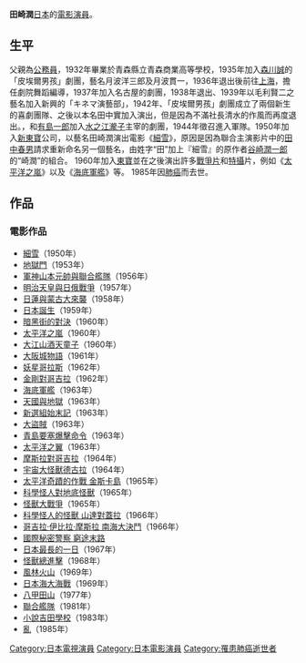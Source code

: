 {{Infobox entertainer
| name                    = 田崎 潤
| type                    = 男演员
| image                   =
| imagesize               =  
| birthname               = 田中 實
| romanizedname           = Tasaki Zyun
| birthdate               = {{birth_date|1913|8|28|no}}
| birthplace              = {{Flagicon|JPN}}[[青森縣|青森縣]][[青森市|青森市]]
| deathdate               = {{Death date and age|1985|10|18|1913|8|28|no}}
| deathplace              = {{Flagicon|JPN}}[[東京都|東京都]][[世田谷區|世田谷區]]
| education               = 青森縣立青森商業高等學校
| restingplace            = 
| restingplacecoordinates = 
| othername               = 
| occupation              = 演員
| yearsactive             = 1933年 - 1985年
| spouse                  = 
| partner                 = 
| children                = 
| parents                 = 
| influences              = 
| influenced              = 
| famousworks             = 《[[日本誕生|日本誕生]]》，《[[太平洋之嵐|太平洋之嵐]]》
| website                 = 
| awards                  = 
}}
'''田崎潤'''{{BD|1913年|8月28日|1985年|10月18日|Tanaka}}[[日本|日本]]的[[電影演員|電影演員]]。

==生平==
父親為[[公務員|公務員]]，1932年畢業於青森縣立青森商業高等學校，1935年加入[[森川誠|森川誠]]的「皮埃爾男孩」劇團，藝名月波洋三郎及月波貫一，1936年退出後前往[[上海|上海]]，擔任劇院舞蹈編導，1937年加入名古屋的劇團，1938年退出、1939年以毛利賢二之藝名加入新興的「キネマ演藝部」，1942年、「皮埃爾男孩」劇團成立了兩個新生的喜劇團隊、之後以本名田中實加入演出，但是因為不滿社長清水的作風而再度退出。，和[[有島一郎|有島一郎]]加入[[水之江瀧子|水之江瀧子]]主宰的劇團，1944年徵召進入軍隊。1950年加入[[新東寶|新東寶]]公司，以藝名田崎潤演出電影《[[細雪|細雪]]》，原因是因為聯合主演影片中的[[田中春男|田中春男]]請求重新命名另一個藝名，由姓字“田”加上『細雪』的原作者[[谷崎潤一郎|谷崎潤一郎]]的“崎潤”的組合。
1960年加入[[東寶|東寶]]並在之後演出許多[[戰爭片|戰爭片]]和[[特攝|特攝]]片，例如《[[太平洋之嵐|太平洋之嵐]]》以及《[[海底軍艦|海底軍艦]]》等。
1985年因[[肺癌|肺癌]]而去世。

== 作品 ==
=== 電影作品 ===
*[[細雪|細雪]]（1950年）
*[[地獄門|地獄門]]（1953年）
*[[軍神山本元帥與聯合艦隊|軍神山本元帥與聯合艦隊]]（1956年）
*[[明治天皇與日俄戰爭|明治天皇與日俄戰爭]]（1957年）
*[[日蓮與蒙古大來襲|日蓮與蒙古大來襲]]（1958年）
*[[日本誕生|日本誕生]]（1959年）
*[[暗黑街的對決|暗黑街的對決]]（1960年）
*[[太平洋之嵐|太平洋之嵐]]（1960年）
*[[大江山酒天童子|大江山酒天童子]]（1960年）
*[[大阪城物語|大阪城物語]]（1961年）
*[[妖星哥拉斯|妖星哥拉斯]]（1962年）
*[[金剛對哥吉拉|金剛對哥吉拉]]（1962年）
*[[海底軍艦|海底軍艦]]（1963年）
*[[天國與地獄_(電影)|天國與地獄]]（1963年）
*[[新選組始末記|新選組始末記]]（1963年）
*[[大盜賊|大盜賊]]（1963年）
*[[青島要塞爆擊命令|青島要塞爆擊命令]]（1963年）
*[[太平洋之翼|太平洋之翼]]（1963年）
*[[摩斯拉對哥吉拉|摩斯拉對哥吉拉]]（1964年）
*[[宇宙大怪獸德古拉|宇宙大怪獸德古拉]]（1964年）
*[[太平洋奇蹟的作戰_金斯卡島|太平洋奇蹟的作戰 金斯卡島]]（1965年）
*[[科學怪人對地底怪獸|科學怪人對地底怪獸]]（1965年）
*[[怪獸大戰爭|怪獸大戰爭]]（1965年）
*[[科學怪人的怪獸_山達對蓋拉|科學怪人的怪獸 山達對蓋拉]]（1966年）
*[[哥吉拉·伊比拉·摩斯拉_南海大決鬥|哥吉拉·伊比拉·摩斯拉 南海大決鬥]]（1966年）
*[[國際秘密警察_窮途末路|國際秘密警察 窮途末路]]
*[[日本最長的一日|日本最長的一日]]（1967年）
*[[怪獸總進擊|怪獸總進擊]]（1968年）
*[[風林火山|風林火山]]（1969年）
*[[日本海大海戰|日本海大海戰]]（1969年）
*[[八甲田山|八甲田山]]（1977年）
*[[聯合艦隊_(電影)|聯合艦隊]]（1981年）
*[[小說吉田學校|小說吉田學校]]（1983年）
*[[亂|亂]]（1985年）

{{DEFAULTSORT:Tasaki Zyun}}
[[Category:日本電視演員|Category:日本電視演員]] 
[[Category:日本電影演員|Category:日本電影演員]] 
[[Category:罹患肺癌逝世者|Category:罹患肺癌逝世者]]